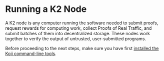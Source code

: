 
# Running a K2 Node

<Description
  text="This section describes how to run a Koii Node."
/>

A K2 node is any computer running the software needed to submit proofs, request rewards for computing work, collect Proofs of Real Traffic, and submit batches of them into decentralized storage. These nodes work together to verify the output of untrusted, user-submitted programs.&#x20;

Before proceeding to the next steps, make sure you have first [installed the Koii command-line tools](https://docs.koii.network/microservices-and-tasks/task-development-guide/task-development-flow/koii-cli).